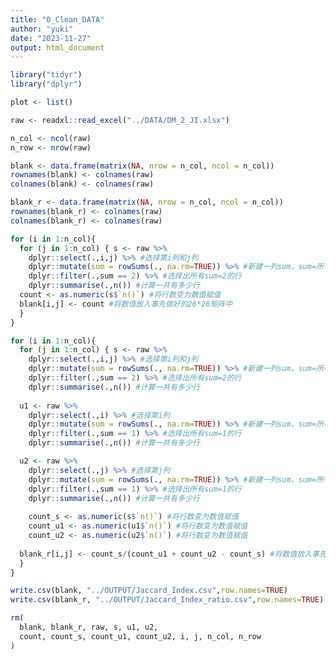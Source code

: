```yaml
---
title: "0_Clean_DATA"
author: "yuki"
date: "2023-11-27"
output: html_document
---
```

```r
library("tidyr")
library("dplyr")
```

```r
plot <- list()
```

```r
raw <- readxl::read_excel("../DATA/DM_2_JI.xlsx")

n_col <- ncol(raw)
n_row <- nrow(raw)
```

```r
blank <- data.frame(matrix(NA, nrow = n_col, ncol = n_col))
rownames(blank) <- colnames(raw)
colnames(blank) <- colnames(raw)
```

```r
blank_r <- data.frame(matrix(NA, nrow = n_col, ncol = n_col))
rownames(blank_r) <- colnames(raw)
colnames(blank_r) <- colnames(raw)
```

```r
for (i in 1:n_col){
  for (j in 1:n_col) { s <- raw %>%
    dplyr::select(.,i,j) %>% #选择第i列和j列
    dplyr::mutate(sum = rowSums(., na.rm=TRUE)) %>% #新建一列sum，sum=所有列的和
    dplyr::filter(.,sum == 2) %>% #选择出所有sum=2的行
    dplyr::summarise(.,n()) #计算一共有多少行
  count <- as.numeric(s$`n()`) #将行数变为数值赋值
  blank[i,j] <- count #将数值放入事先做好的26*26矩阵中
  }
}
```

```r
for (i in 1:n_col){
  for (j in 1:n_col) { s <- raw %>%
    dplyr::select(.,i,j) %>% #选择第i列和j列
    dplyr::mutate(sum = rowSums(., na.rm=TRUE)) %>% #新建一列sum，sum=所有列的和
    dplyr::filter(.,sum == 2) %>% #选择出所有sum=2的行
    dplyr::summarise(.,n()) #计算一共有多少行
                      
  u1 <- raw %>%
    dplyr::select(.,i) %>% #选择第i列
    dplyr::mutate(sum = rowSums(., na.rm=TRUE)) %>% #新建一列sum，sum=所有列的和
    dplyr::filter(.,sum == 1) %>% #选择出所有sum=1的行
    dplyr::summarise(.,n()) #计算一共有多少行

  u2 <- raw %>%
    dplyr::select(.,j) %>% #选择第j列
    dplyr::mutate(sum = rowSums(., na.rm=TRUE)) %>% #新建一列sum，sum=所有列的和
    dplyr::filter(.,sum == 1) %>% #选择出所有sum=1的行
    dplyr::summarise(.,n()) #计算一共有多少行
                        
    count_s <- as.numeric(s$`n()`) #将行数变为数值赋值
    count_u1 <- as.numeric(u1$`n()`) #将行数变为数值赋值
    count_u2 <- as.numeric(u2$`n()`) #将行数变为数值赋值
    
  blank_r[i,j] <- count_s/(count_u1 + count_u2 - count_s) #将数值放入事先做好的26*26矩阵中
  }
}
```

```r
write.csv(blank, "../OUTPUT/Jaccard_Index.csv",row.names=TRUE)
write.csv(blank_r, "../OUTPUT/Jaccard_Index_ratio.csv",row.names=TRUE)
```

```r
rm(
  blank, blank_r, raw, s, u1, u2,
  count, count_s, count_u1, count_u2, i, j, n_col, n_row
)
```

